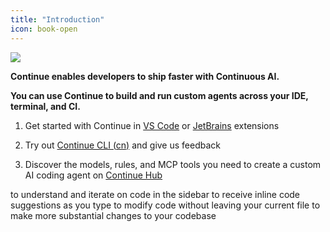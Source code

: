 ```yaml
---
title: "Introduction"
icon: book-open
---
```


<Frame>
  <img src="/images/intro-0c302b9c15b890c251b1ad04586c880f.png" />
</Frame>

**Continue enables developers to ship faster with Continuous AI.**

**You can use Continue to build and run custom agents across your IDE, terminal, and CI.**

1. Get started with Continue in [VS Code](https://marketplace.visualstudio.com/items?itemName=Continue.continue) or [JetBrains](https://plugins.jetbrains.com/plugin/22707-continue-extension) extensions

2. Try out [Continue CLI (cn)](https://docs.continue.dev/guides/cli) and give us feedback

3. Discover the models, rules, and MCP tools you need to create a custom AI coding agent on [Continue Hub](https://hub.continue.dev/)

<CardGroup cols={2}>
  <Card
    title="Chat"
    icon="messages"
    href="/features/chat/quick-start"
    horizontal
  >
    to understand and iterate on code in the sidebar
  </Card>
  <Card
    title="Autocomplete"
    icon="sparkles"
    href="/features/autocomplete/quick-start"
    horizontal
  >
    to receive inline code suggestions as you type
  </Card>
  <Card
    title="Edit"
    icon="pen-to-square"
    href="/features/edit/quick-start"
    horizontal
  >
    to modify code without leaving your current file
  </Card>
  <Card
    title="Agent"
    icon="robot"
    href="/features/agent/quick-start"
    horizontal
  >
    to make more substantial changes to your codebase
  </Card>
</CardGroup>
